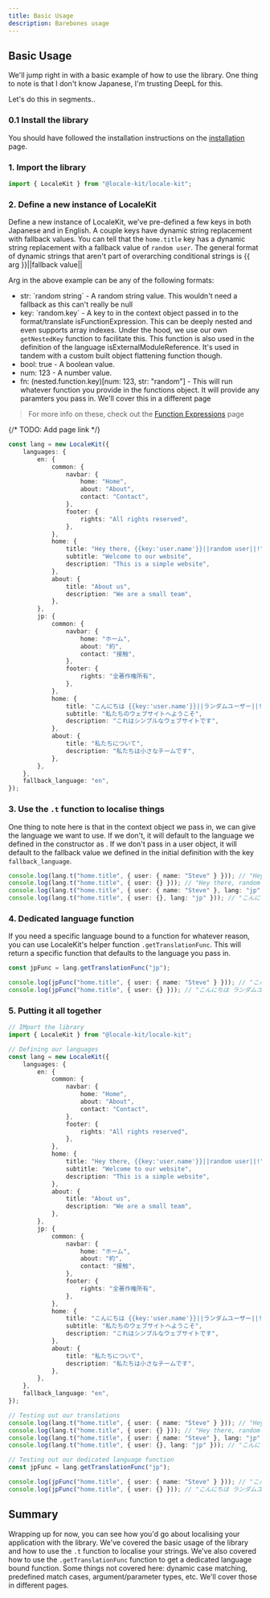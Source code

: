 ```yaml
---
title: Basic Usage
description: Barebones usage
---
```


## Basic Usage

We'll jump right in with a basic example of how to use the library. One thing to note is that I don't know Japanese, I'm trusting DeepL for this.

Let's do this in segments..

### 0.1 Install the library
You should have followed the installation instructions on the [installation](/docs/guides/getting-started/installation/) page.

### 1. Import the library
```ts
import { LocaleKit } from "@locale-kit/locale-kit";
```

### 2. Define a new instance of LocaleKit
Define a new instance of LocaleKit, we've pre-defined a few keys in both Japanese and in English. A couple keys have dynamic string replacement with fallback values.
You can tell that the `home.title` key has a dynamic string replacement with a fallback value of `random user`. The general format of dynamic strings that aren't part of overarching conditional strings is \{\{ arg \}\}||fallback value||

Arg in the above example can be any of the following formats:
- str: \`random string\` - A random string value. This wouldn't need a fallback as this can't really be null
- key: \`random.key\` - A key to in the context object passed in to the format/translate isFunctionExpression. This can be deeply nested and even supports array indexes. Under the hood, we use our own `getNestedKey` function to facilitate this. This function is also used in the definition of the language isExternalModuleReference. It's used in tandem with a custom built object flattening function though.
- bool: true - A boolean value.
- num: 123 - A number value.
- fn: (nested.function.key)[num: 123, str: "random"] - This will run whatever function you provide in the functions object. It will provide any paramters you pass in. We'll cover this in a different page
> For more info on these, check out the [Function Expressions](/function-expressions) page

{/* TODO: Add page link */}
```ts
const lang = new LocaleKit({
	languages: {
		en: {
			common: {
				navbar: {
					home: "Home",
					about: "About",
					contact: "Contact",
				},
				footer: {
					rights: "All rights reserved",
				},
			},
			home: {
				title: "Hey there, {{key:'user.name'}}||random user||!",
				subtitle: "Welcome to our website",
				description: "This is a simple website",
			},
			about: {
				title: "About us",
				description: "We are a small team",
			},
		},
		jp: {
			common: {
				navbar: {
					home: "ホーム",
					about: "約",
					contact: "接触",
				},
				footer: {
					rights: "全著作権所有",
				},
			},
			home: {
				title: "こんにちは {{key:'user.name'}}||ランダムユーザー||!",
				subtitle: "私たちのウェブサイトへようこそ",
				description: "これはシンプルなウェブサイトです",
			},
			about: {
				title: "私たちについて",
				description: "私たちは小さなチームです",
			},
		},
	},
	fallback_language: "en",
});
```

### 3. Use the `.t` function to localise things

One thing to note here is that in the context object we pass in, we can give the language we want to use. If we don't, it will default to the language we defined in the constructor as . If we don't pass in a user object, it will default to the fallback value we defined in the initial definition with the key `fallback_language`.
```ts
console.log(lang.t("home.title", { user: { name: "Steve" } })); // "Hey there, Steve!"
console.log(lang.t("home.title", { user: {} })); // "Hey there, random user!"
console.log(lang.t("home.title", { user: { name: "Steve" }, lang: "jp" })); // "こんにちは Steve!"
console.log(lang.t("home.title", { user: {}, lang: "jp" })); // "こんにちは ランダムユーザー!"
```

### 4. Dedicated language function

If you need a specific language bound to a function for whatever reason, you can use LocaleKit's helper function `.getTranslationFunc`. This will return a specific function that defaults to the language you pass in.

```ts
const jpFunc = lang.getTranslationFunc("jp");

console.log(jpFunc("home.title", { user: { name: "Steve" } })); // "こんにちは Steve!"
console.log(jpFunc("home.title", { user: {} })); // "こんにちは ランダムユーザー!"
```

### 5. Putting it all together

```ts
// IMport the library
import { LocaleKit } from "@locale-kit/locale-kit";

// Defining our languages
const lang = new LocaleKit({
	languages: {
		en: {
			common: {
				navbar: {
					home: "Home",
					about: "About",
					contact: "Contact",
				},
				footer: {
					rights: "All rights reserved",
				},
			},
			home: {
				title: "Hey there, {{key:'user.name'}}||random user||!",
				subtitle: "Welcome to our website",
				description: "This is a simple website",
			},
			about: {
				title: "About us",
				description: "We are a small team",
			},
		},
		jp: {
			common: {
				navbar: {
					home: "ホーム",
					about: "約",
					contact: "接触",
				},
				footer: {
					rights: "全著作権所有",
				},
			},
			home: {
				title: "こんにちは {{key:'user.name'}}||ランダムユーザー||!",
				subtitle: "私たちのウェブサイトへようこそ",
				description: "これはシンプルなウェブサイトです",
			},
			about: {
				title: "私たちについて",
				description: "私たちは小さなチームです",
			},
		},
	},
	fallback_language: "en",
});

// Testing out our translations
console.log(lang.t("home.title", { user: { name: "Steve" } })); // "Hey there, Steve!"
console.log(lang.t("home.title", { user: {} })); // "Hey there, random user!"
console.log(lang.t("home.title", { user: { name: "Steve" }, lang: "jp" })); // "こんにちは Steve!"
console.log(lang.t("home.title", { user: {}, lang: "jp" })); // "こんにちは ランダムユーザー!"

// Testing out our dedicated language function
const jpFunc = lang.getTranslationFunc("jp");

console.log(jpFunc("home.title", { user: { name: "Steve" } })); // "こんにちは Steve!"
console.log(jpFunc("home.title", { user: {} })); // "こんにちは ランダムユーザー!"
```

## Summary

Wrapping up for now, you can see how you'd go about localising your application with the library. We've covered the basic usage of the library and how to use the `.t` function to localise your strings. We've also covered how to use the `.getTranslationFunc` function to get a dedicated language bound function. Some things not covered here: dynamic case matching, predefined match cases, argument/parameter types, etc. We'll cover those in different pages.